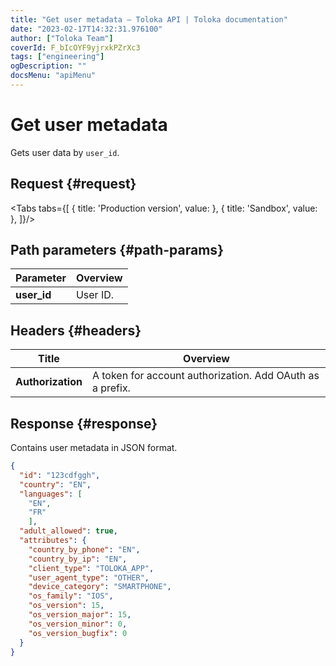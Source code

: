 ```yaml
---
title: "Get user metadata — Toloka API | Toloka documentation"
date: "2023-02-17T14:32:31.976100"
author: ["Toloka Team"]
coverId: F_bIcOYF9yjrxkPZrXc3
tags: ["engineering"]
ogDescription: ""
docsMenu: "apiMenu"
---
```



# Get user metadata

<Announce/>

Gets user data by `user_id`.

## Request {#request}

<Tabs tabs={[
  { title: 'Production version', value: <GetUserMetadataList1/> },
  { title: 'Sandbox', value: <GetUserMetadataList2/> },
]}/>

## Path parameters {#path-params}

Parameter | Overview
----- | -----
**user_id** | User ID.

## Headers {#headers}

Title | Overview
----- | -----
**Authorization** | A token for account authorization. Add OAuth as a prefix.

## Response {#response}

Contains user metadata in JSON format.

```json
{
  "id": "123cdfggh",
  "country": "EN",
  "languages": [
    "EN",
    "FR"
    ],
  "adult_allowed": true,
  "attributes": {
    "country_by_phone": "EN",
    "country_by_ip": "EN",
    "client_type": "TOLOKA_APP",
    "user_agent_type": "OTHER",
    "device_category": "SMARTPHONE",
    "os_family": "IOS",
    "os_version": 15,
    "os_version_major": 15,
    "os_version_minor": 0,
    "os_version_bugfix": 0
  }
}
```

<ContactGuideSupport/>
